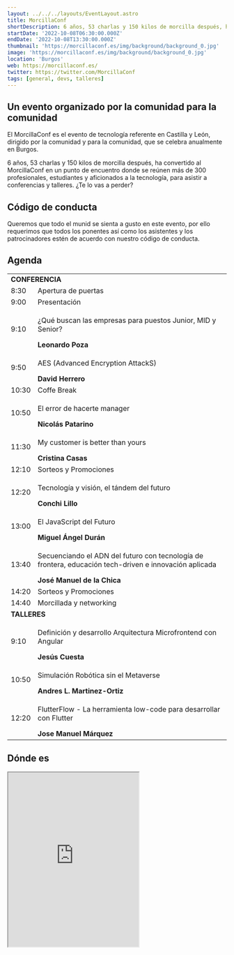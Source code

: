 ```yaml
---
layout: ../../../layouts/EventLayout.astro
title: MorcillaConf
shortDescription: 6 años, 53 charlas y 150 kilos de morcilla después, ha convertido al MorcillaConf en un punto de encuentro donde se reúnen más de 300 profesionales, estudiantes y aficionados a la tecnología, para asistir a conferencias y talleres. ¿Te lo vas a perder?
startDate: '2022-10-08T06:30:00.000Z'
endDate: '2022-10-08T13:30:00.000Z'
thumbnail: 'https://morcillaconf.es/img/background/background_0.jpg'
image: 'https://morcillaconf.es/img/background/background_0.jpg'
location: 'Burgos'
web: https://morcillaconf.es/
twitter: https://twitter.com/MorcillaConf
tags: [general, devs, talleres]
---
```


## Un evento organizado por la comunidad para la comunidad

El MorcillaConf es el evento de tecnología referente en Castilla y León, dirigido por la comunidad y para la comunidad, que se celebra anualmente en Burgos.

6 años, 53 charlas y 150 kilos de morcilla después, ha convertido al MorcillaConf en un punto de encuentro donde se reúnen más de 300 profesionales, estudiantes y aficionados a la tecnología, para asistir a conferencias y talleres. ¿Te lo vas a perder?

## Código de conducta

Queremos que todo el munid se sienta a gusto en este evento, por ello requerimos que todos los ponentes así como los asistentes y los patrocinadores estén de acuerdo con nuestro código de conducta.

<h2>Agenda</h2>

<table class="table">
<tbody>
  <tr>
    <td colspan="2"><b>CONFERENCIA</b></td>
  </tr>
  <tr>
    <td>8:30</td>
    <td>Apertura de puertas</td>
  </tr>
  <tr>
    <td>9:00</td>
    <td>Presentación</td>
  </tr>
  <tr>
    <td>9:10</td>
      <td><p>¿Qué buscan las empresas para puestos Junior, MID y Senior?</p><b>Leonardo Poza</b></td>
  </tr>
  <tr>
    <td>9:50</td>
      <td><p>AES (Advanced Encryption AttackS)</p><b>David Herrero</b></td>
  </tr>
  <tr>
    <td>10:30</td>
    <td>Coffe Break</td>
  </tr>
  <tr>
    <td>10:50</td>
      <td><p>El error de hacerte manager</p><b>Nicolás Patarino</b></td>
  </tr>
  <tr>
    <td>11:30</td>
      <td><p>My customer is better than yours</p><b>Cristina Casas</b></td>
  </tr>
  <tr>
    <td>12:10</td>
    <td>Sorteos y Promociones</td>
  </tr>
  <tr>
    <td>12:20</td>
      <td><p>Tecnología y visión, el tándem del futuro</p><b>Conchi Lillo</b></td>
  </tr>
  <tr>
    <td>13:00</td>
      <td><p>El JavaScript del Futuro</p><b>Miguel Ángel Durán</b></td>
  </tr>
  <tr>
    <td>13:40</td>
      <td><p>Secuenciando el ADN del futuro con tecnología de frontera, educación tech-driven e innovación aplicada</p><b>José Manuel de la Chica</b></td>
  </tr>
  <tr>
    <td>14:20</td>
    <td>Sorteos y Promociones</td>
  </tr>
  <tr>
    <td>14:40</td>
    <td>Morcillada y networking</td>
  </tr>
  <tr>
    <td colspan="2"><b>TALLERES</b></td>
  </tr>
  <tr>
    <td>9:10</td>
      <td><p>Definición y desarrollo Arquitectura Microfrontend con Angular</p><b>Jesús Cuesta</b></td>
  </tr>
  <tr>
    <td>10:50</td>
      <td><p>Simulación Robótica sin el Metaverse</p><b>Andres L. Martinez-Ortiz</b></td>
  </tr>
  <tr>
    <td>12:20</td>
      <td><p>FlutterFlow - La herramienta low-code para desarrollar con Flutter</p><b>Jose Manuel Márquez</b></td>
  </tr>
  </tbody>
</table>

## Dónde es

<iframe className="w-full mt-4" height="400px" src="https://www.google.com/maps/embed?pb=!1m14!1m8!1m3!1d11796.241263445096!2d-3.7100273!3d42.3412374!3m2!1i1024!2i768!4f13.1!3m3!1m2!1s0x0%3A0xd590fefd35625541!2sUniversidad+Isabel+I!5e0!3m2!1ses!2ses!4v1560445140508!5m2!1ses!2ses" allowfullscreen=""></iframe>
